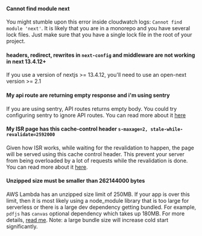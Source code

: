 #### Cannot find module next

You might stumble upon this error inside cloudwatch logs: `Cannot find module 'next'`.
It is likely that you are in a monorepo and you have several lock files.
Just make sure that you have a single lock file in the root of your project.

#### headers, redirect, rewrites in `next-config` and middleware are not working in next 13.4.12+

If you use a version of nextjs >= 13.4.12, you'll need to use an open-next version >= 2.1

#### My api route are returning empty response and i'm using sentry

If you are using sentry, API routes returns empty body. You could try configuring sentry to ignore API routes. You can read more about it [here](https://docs.sentry.io/platforms/javascript/guides/nextjs/manual-setup/?opt-out-of-auto-instrumentation-on-specific-routes)

#### My ISR page has this cache-control header `s-maxage=2, stale-while-revalidate=2592000`

Given how ISR works, while waiting for the revalidation to happen, the page will be served using this cache control header. This prevent your server from being overloaded by a lot of requests while the revalidation is done. You can read more about it [here](/aws/v2/inner_workings/isr).

#### Unzipped size must be smaller than 262144000 bytes

AWS Lambda has an unzipped size limit of 250MB. If your app is over this limit, then it is most likely using a node_module library that is too large for serverless or there is a large dev dependency getting bundled.
For example, `pdfjs` has `canvas` optional dependency which takes up 180MB. For more details, [read me](/aws/v2/common_issues/bundle_size).
Note: a large bundle size will increase cold start significantly.
